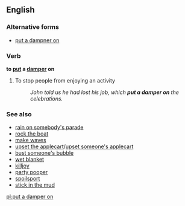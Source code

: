 ==English==

===Alternative forms===
* [[put a dampner on]]
===Verb===
'''to [[put]] a [[damper]] on'''

# {{context|idiomatic|lang=en}} To stop people from enjoying an activity
#: ''John told us he had lost his job, which '''put a damper on''' the celebrations.''

===See also===
* [[rain on somebody's parade]]
* [[rock the boat]]
* [[make waves]]
* [[upset the applecart]]/[[upset someone's applecart]]
* [[bust someone's bubble]]
* [[wet blanket]]
* [[killjoy]]
* [[party pooper]]
* [[spoilsport]]
* [[stick in the mud]]

[[pl:put a damper on]]